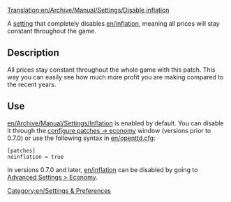 [[Translation:en/Archive/Manual/Settings/Disable inflation]]


A [[en/Archive/Manual/Settings/Advanced Settings|setting]] that completely disables [[en/inflation]], meaning all prices will stay constant throughout the game.


== Description ==
All prices stay constant throughout the whole game with this patch. This way you can easily see how much more profit you are making compared to the recent years.


== Use ==
[[en/Archive/Manual/Settings/Inflation]] is enabled by default. You can disable it through the [[en/Archive/Manual/Settings/Configuring patches/Economy|configure patches -> economy]] window (versions prior to 0.7.0) or use the following syntax in [[en/openttd.cfg]]:
<pre>[patches]
noinflation = true</pre>

In versions 0.7.0 and later, [[en/inflation]] can be disabled by going to [[en/Archive/Manual/Settings/Advanced Settings/Economy|Advanced Settings > Economy]].

[[Category:en/Settings & Preferences]]